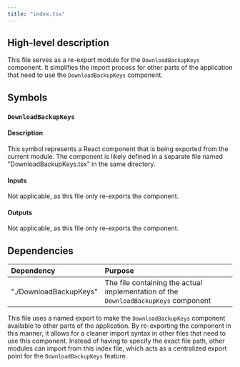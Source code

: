 ```yaml
---
title: "index.tsx"
---
```


## High-level description
This file serves as a re-export module for the `DownloadBackupKeys` component. It simplifies the import process for other parts of the application that need to use the `DownloadBackupKeys` component.

## Symbols

### `DownloadBackupKeys`
#### Description
This symbol represents a React component that is being exported from the current module. The component is likely defined in a separate file named "DownloadBackupKeys.tsx" in the same directory.

#### Inputs
Not applicable, as this file only re-exports the component.

#### Outputs
Not applicable, as this file only re-exports the component.

## Dependencies
| Dependency | Purpose |
|:-----------|:--------|
| "./DownloadBackupKeys" | The file containing the actual implementation of the `DownloadBackupKeys` component |

This file uses a named export to make the `DownloadBackupKeys` component available to other parts of the application. By re-exporting the component in this manner, it allows for a cleaner import syntax in other files that need to use this component. Instead of having to specify the exact file path, other modules can import from this index file, which acts as a centralized export point for the `DownloadBackupKeys` feature.